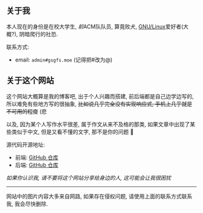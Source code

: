 ## 关于我

本人现在的身份是在校大学生, *前*ACM队队员, 算竟败犬, [GNU/Linux](https://www.gnu.org/gnu/why-gnu-linux.html)爱好者(大概?), 阴暗爬行的社恐.

联系方式:

- email: `admin#gsgfs.moe` (记得把#改为@)

## 关于这个网站

这个网站大概算是我的博客吧, 出于个人兴趣而搭建, 前后端都是自己边学边写的, 所以难免有些地方写的很抽象, ~~比如说几乎完全没有实现响应式, 手机上几乎就是不可用的程度~~ (悲

以及, 因为某个人写作水平很差, 属于作文从来不及格的那类, 如果文章中出现了某些类似于中文, 但是又看不懂的文字, 那不是你的问题 🥲

源代码开源地址:

- 前端: [GitHub 仓库](https://github.com/GSGFs7/GSGFs-blog-frontend)
- 后端: [GitHub 仓库](https://github.com/GSGFs7/GSGFs-blog-backend)

_如果你认识我, 请不要将这个网站分享给身边的人, 这可能会让我很困扰_

---

网站中的图片内容大多来自网路, 如果存在侵权问题, 请使用上面的联系方式联系我, 我会尽快删除.
